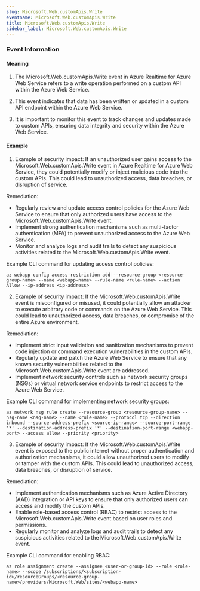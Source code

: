 ```yaml
--- 
slug: Microsoft.Web.customApis.Write
eventname: Microsoft.Web.customApis.Write
title: Microsoft.Web.customApis.Write
sidebar_label: Microsoft.Web.customApis.Write
---
```

                       
### Event Information

#### Meaning

1. The Microsoft.Web.customApis.Write event in Azure Realtime for Azure Web Service refers to a write operation performed on a custom API within the Azure Web Service.

2. This event indicates that data has been written or updated in a custom API endpoint within the Azure Web Service.

3. It is important to monitor this event to track changes and updates made to custom APIs, ensuring data integrity and security within the Azure Web Service.

#### Example

1. Example of security impact: If an unauthorized user gains access to the Microsoft.Web.customApis.Write event in Azure Realtime for Azure Web Service, they could potentially modify or inject malicious code into the custom APIs. This could lead to unauthorized access, data breaches, or disruption of service.

Remediation:
- Regularly review and update access control policies for the Azure Web Service to ensure that only authorized users have access to the Microsoft.Web.customApis.Write event.
- Implement strong authentication mechanisms such as multi-factor authentication (MFA) to prevent unauthorized access to the Azure Web Service.
- Monitor and analyze logs and audit trails to detect any suspicious activities related to the Microsoft.Web.customApis.Write event.

Example CLI command for updating access control policies:
```
az webapp config access-restriction add --resource-group <resource-group-name> --name <webapp-name> --rule-name <rule-name> --action Allow --ip-address <ip-address>
```

2. Example of security impact: If the Microsoft.Web.customApis.Write event is misconfigured or misused, it could potentially allow an attacker to execute arbitrary code or commands on the Azure Web Service. This could lead to unauthorized access, data breaches, or compromise of the entire Azure environment.

Remediation:
- Implement strict input validation and sanitization mechanisms to prevent code injection or command execution vulnerabilities in the custom APIs.
- Regularly update and patch the Azure Web Service to ensure that any known security vulnerabilities related to the Microsoft.Web.customApis.Write event are addressed.
- Implement network security controls such as network security groups (NSGs) or virtual network service endpoints to restrict access to the Azure Web Service.

Example CLI command for implementing network security groups:
```
az network nsg rule create --resource-group <resource-group-name> --nsg-name <nsg-name> --name <rule-name> --protocol tcp --direction inbound --source-address-prefix <source-ip-range> --source-port-range '*' --destination-address-prefix '*' --destination-port-range <webapp-port> --access allow --priority <priority>
```

3. Example of security impact: If the Microsoft.Web.customApis.Write event is exposed to the public internet without proper authentication and authorization mechanisms, it could allow unauthorized users to modify or tamper with the custom APIs. This could lead to unauthorized access, data breaches, or disruption of service.

Remediation:
- Implement authentication mechanisms such as Azure Active Directory (AAD) integration or API keys to ensure that only authorized users can access and modify the custom APIs.
- Enable role-based access control (RBAC) to restrict access to the Microsoft.Web.customApis.Write event based on user roles and permissions.
- Regularly monitor and analyze logs and audit trails to detect any suspicious activities related to the Microsoft.Web.customApis.Write event.

Example CLI command for enabling RBAC:
```
az role assignment create --assignee <user-or-group-id> --role <role-name> --scope /subscriptions/<subscription-id>/resourceGroups/<resource-group-name>/providers/Microsoft.Web/sites/<webapp-name>
```


 